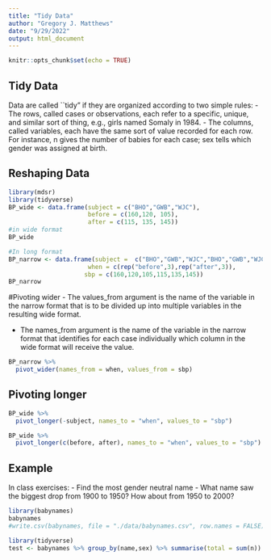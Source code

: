 ```yaml
---
title: "Tidy Data"
author: "Gregory J. Matthews"
date: "9/29/2022"
output: html_document
---
```


```r
knitr::opts_chunk$set(echo = TRUE)
```

## Tidy Data

Data are called ``tidy" if they are organized according to two simple rules: 
 - The rows, called cases or observations, each refer to a specific, unique, and similar sort of thing, e.g., girls named Somaly in 1984.
 - The columns, called variables, each have the same sort of value recorded for each row. For instance, n gives the number of babies for each case; sex tells which gender was assigned at birth.
 
## Reshaping Data
```r
library(mdsr)
library(tidyverse)
BP_wide <- data.frame(subject = c("BHO","GWB","WJC"),
                      before = c(160,120, 105),
                      after = c(115, 135, 145))
#in wide format
BP_wide
```

```r
#In long format
BP_narrow <- data.frame(subject =  c("BHO","GWB","WJC","BHO","GWB","WJC"),
                      when = c(rep("before",3),rep("after",3)),
                     sbp = c(160,120,105,115,135,145))
BP_narrow                
```


#Pivoting wider
- The values_from argument is the name of the variable in the narrow format that is to be divided up into multiple variables in the resulting wide format. 

- The names_from argument is the name of the variable in the narrow format that identifies for each case individually which column in the wide format will receive the value.
```r
BP_narrow %>% 
  pivot_wider(names_from = when, values_from = sbp)
```

## Pivoting longer
```r
BP_wide %>% 
  pivot_longer(-subject, names_to = "when", values_to = "sbp")

BP_wide %>% 
  pivot_longer(c(before, after), names_to = "when", values_to = "sbp")
```


## Example 
In class exercises: 
 - Find the most gender neutral name
 - What name saw the biggest drop from 1900 to 1950?  How about from 1950 to 2000?  
```r

library(babynames)
babynames
#write.csv(babynames, file = "./data/babynames.csv", row.names = FALSE)
```


```r
library(tidyverse)
test <- babynames %>% group_by(name,sex) %>% summarise(total = sum(n)) %>% pivot_wider(names_from = sex, values_from = total) %>% mutate(ratio = M/(M+F)) %>% mutate(balanced = abs(ratio - .5)) %>% filter(M > 1000 & F > 1000) %>% arrange(balanced) 


```




